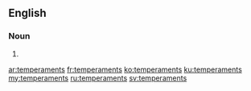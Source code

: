 ==English==

===Noun===
{{head|en}}

# {{plural of|temperament}}

[[ar:temperaments]]
[[fr:temperaments]]
[[ko:temperaments]]
[[ku:temperaments]]
[[my:temperaments]]
[[ru:temperaments]]
[[sv:temperaments]]